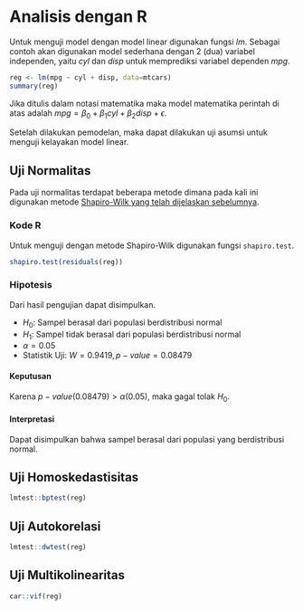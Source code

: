 # Analisis dengan R

Untuk menguji model dengan model linear digunakan fungsi _lm_. Sebagai contoh akan digunakan model sederhana dengan 2 (dua) variabel independen, yaitu _cyl_ dan _disp_ untuk memprediksi variabel dependen _mpg_.

```r
reg <- lm(mpg ~ cyl + disp, data=mtcars)
summary(reg)
```

Jika ditulis dalam notasi matematika maka model matematika perintah di atas adalah $mpg = \beta_0 + \beta_1 cyl + \beta_2 disp + \epsilon$.

Setelah dilakukan pemodelan, maka dapat dilakukan uji asumsi untuk menguji kelayakan model linear.

## Uji Normalitas

Pada uji normalitas terdapat beberapa metode dimana pada kali ini digunakan metode [Shapiro-Wilk yang telah dijelaskan sebelumnya](#ShapiroWilk).

### Kode R

Untuk menguji dengan metode Shapiro-Wilk digunakan fungsi `shapiro.test`.

```r
shapiro.test(residuals(reg))
```

### Hipotesis

Dari hasil pengujian dapat disimpulkan.

- $H_0$: Sampel berasal dari populasi berdistribusi normal
- $H_1$: Sampel tidak berasal dari populasi berdistribusi normal
- $\alpha = 0.05$
- Statistik Uji: $W = 0.9419, p-value = 0.08479$

#### Keputusan

Karena $p-value (0.08479) > \alpha (0.05)$, maka gagal tolak $H_0$.

#### Interpretasi

Dapat disimpulkan bahwa sampel berasal dari populasi yang berdistribusi normal.

## Uji Homoskedastisitas

```r
lmtest::bptest(reg)
```

## Uji Autokorelasi

```r
lmtest::dwtest(reg)
```

## Uji Multikolinearitas

```r
car::vif(reg)
```

